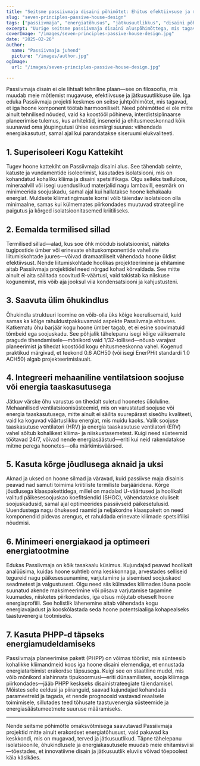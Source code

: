 ```yaml
---
title: "Seitsme passiivmaja disaini põhimõtet: Ehitus efektiivsuse ja mugavuse nimel"
slug: "seven-principles-passive-house-design"
tags: ["passiivmaja", "energiatõhusus", "jätkusuutlikkus", "disaini põhimõtted"]
excerpt: "Uurige seitsme passiivmaja disaini aluspõhimõttega, mis tagavad ülimat energiatõhusust, erakordset siseõhu kvaliteeti ja püsivat mugavust igas kliimas."
coverImage: "/images/seven-principles-passive-house-design.jpg"
date: "2025-02-26"
author:
  name: "Passiivmaja juhend"
  picture: "/images/author.jpg"
ogImage:
  url: "/images/seven-principles-passive-house-design.jpg"

---
```

Passiivmaja disain ei ole lihtsalt tehniline plaan—see on filosoofia, mis muudab meie mõtlemist mugavuse, efektiivsuse ja jätkusuutlikkuse üle. Iga eduka Passiivmaja projekti keskmes on seitse juhtpõhimõtet, mis tagavad, et iga hoone komponent töötab harmooniliselt. Need põhimõtted ei ole mitte ainult tehnilised nõuded, vaid ka koostööl põhineva, interdistsiplinaarse planeerimise tulemus, kus arhitektid, insenerid ja ehitusmeeskonnad kõik suunavad oma jõupingutusi ühise eesmärgi suunas: vähendada energiakasutust, samal ajal kui parandatakse siseruumi elukvaliteeti.

## 1. Superisoleeri Kogu Kattekiht

Tugev hoone kattekiht on Passiivmaja disaini alus. See tähendab seinte, katuste ja vundamentide isoleerimist, kasutades isolatsiooni, mis on kohandatud kohaliku kliima ja disaini spetsiifikaga. Olgu selleks tselluloos, mineraalvill või isegi uuenduslikud materjalid nagu lambavill, eesmärk on minimeerida soojuskadu, samal ajal kui hallatakse hoone kehakaalu energiat. Muldsete kliimatingimuste korral võib täiendav isolatsioon olla minimaalne, samas kui külmemates piirkondades muutuvad strateegiline paigutus ja kõrged isolatsioonitasemed kriitiliseks.
## 2. Eemalda termilised sillad

Termilised sillad—alad, kus soe õhk möödub isolatsioonist, näiteks tugipostide ümber või erinevate ehituskomponentide vaheliste liitumiskohtade juures—võivad dramaatiliselt vähendada hoone üldist efektiivsust. Nende liitumiskohtade hoolikas projekteerimine ja ehitamine aitab Passiivmaja projektidel need nõrgad kohad kõrvaldada. See mitte ainult ei aita säilitada soovitud R-väärtusi, vaid takistab ka niiskuse kogunemist, mis võib aja jooksul viia kondensatsiooni ja kahjustusteni.

## 3. Saavuta ülim õhukindlus

Õhukindla struktuuri loomine on võib-olla üks kõige keerulisemaid, kuid samas ka kõige rahuldustpakkuvamaid aspekte Passiivmaja ehituses. Katkematu õhu barjäär kogu hoone ümber tagab, et ei esine soovimatuid tõmbeid ega soojuskadu. See põhjalik tähelepanu isegi kõige väiksemate pragude tihendamisele—mõnikord vaid 1/32-tollised—nõuab varajast planeerimist ja tihedat koostööd kogu ehitusmeeskonna vahel. Kogenud praktikud märgivad, et teekond 0.6 ACH50 (või isegi EnerPHit standardi 1.0 ACH50) algab projekteerimislaualt.
## 4. Integreeri mehaaniline ventilatsioon soojuse või energia taaskasutusega

Jätkuv värske õhu varustus on tihedalt suletud hoonetes ülioluline. Mehaanilised ventilatsioonisüsteemid, mis on varustatud soojuse või energia taaskasutusega, mitte ainult ei säilita suurepärast siseõhu kvaliteeti, vaid ka koguvad väärtuslikku energiat, mis muidu kaoks. Valik soojuse taaskasutuse ventilatori (HRV) ja energia taaskasutuse ventilatori (ERV) vahel sõltub kohalikest kliima- ja niiskustasemetest. Kuigi need süsteemid töötavad 24/7, võivad nende energiasäästud—eriti kui neid rakendatakse mitme perega hoonetes—olla märkimisväärsed.

## 5. Kasuta kõrge jõudlusega aknaid ja uksi

Aknad ja uksed on hoone silmad ja väravad, kuid passiivse maja disainis peavad nad samuti toimima kriitiliste termiliste barjääridena. Kõrge jõudlusega klaaspakettidega, millel on madalad U-väärtused ja hoolikalt valitud päikesesoojuskao koefitsiendid (SHGC), vähendatakse oluliselt soojuskadusid, samal ajal optimeerides passiivseid päikesetulusid. Uuendustega nagu õhukesed raamid ja neljakordne klaaspakett on need komponendid pidevas arengus, et rahuldada erinevate kliimade spetsiifilisi nõudmisi.
## 6. Minimeeri energiakaod ja optimeeri energiatootmine

Edukas Passiivmaja on kõik tasakaalu küsimus. Kujundajad peavad hoolikalt analüüsima, kuidas hoone suhtleb oma keskkonnaga, arvestades selliseid tegureid nagu päikesesuunamine, varjutamine ja sisemised soojuskaod seadmetest ja valgustusest. Olgu need siis külmades kliimades lõuna poole suunatud akende maksimeerimine või piisava varjutamise tagamine kuumades, niisketes piirkondades, iga otsus mõjutab otseselt hoone energiaprofiili. See holistlik lähenemine aitab vähendada kogu energiavajadust ja kooskõlastada seda hoone potentsiaaliga kohapealseks taastuvenergia tootmiseks.

## 7. Kasuta PHPP-d täpseks energiamudeldamiseks

Passiivmaja planeerimise pakett (PHPP) on võimas tööriist, mis sünteesib kohalikke kliimandmeid koos iga hoone disaini elemendiga, et ennustada energiatarbimist erakordse täpsusega. Kuigi see on staatiline mudel, mis võib mõnikord alahinnata tipukoormusi—eriti dünaamilistes, sooja kliimaga piirkondades—jääb PHPP keskseks disainistrateegiate täiendamisel. Mõistes selle eeldusi ja piiranguid, saavad kujundajad kohandada parameetreid ja tagada, et nende prognoosid vastavad reaalsele toimimisele, sillutades teed tõhusate taastuvenergia süsteemide ja energiasäästumeetmete suuruse määramiseks.

---

Nende seitsme põhimõtte omaksvõtmisega saavutavad Passiivmaja projektid mitte ainult erakordset energiatõhusust, vaid pakuvad ka keskkondi, mis on mugavad, terved ja jätkusuutlikud. Täpne tähelepanu isolatsioonile, õhukindlusele ja energiakasutusele muudab meie ehitamisviisi—tõestades, et innovatiivne disain ja jätkusuutlik eluviis võivad tõepoolest käia käsikäes.
